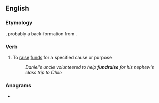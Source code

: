 ==English==

===Etymology===
{{compound|en|fund|raise}}, probably a back-formation from {{m|en|fundraising}}.

===Verb===
{{en-verb|fundrais}}

# To [[raise]] [[funds]] for a specified cause or purpose
#: ''Daniel's uncle volunteered to help '''fundraise''' for his nephew's class trip to Chile''

===Anagrams===
* {{l|en|Freudians}}